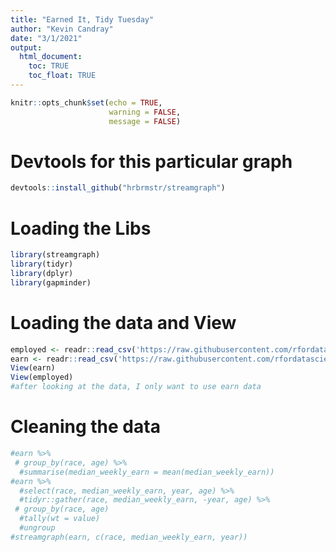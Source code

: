```yaml
---
title: "Earned It, Tidy Tuesday"
author: "Kevin Candray"
date: "3/1/2021"
output: 
  html_document:
    toc: TRUE
    toc_float: TRUE
---
```


```r
knitr::opts_chunk$set(echo = TRUE,
                      warning = FALSE,
                      message = FALSE)
```
# Devtools for this particular graph 
```r
devtools::install_github("hrbrmstr/streamgraph")

```

# Loading the Libs
```r
library(streamgraph)
library(tidyr)
library(dplyr)
library(gapminder)
```

# Loading the data and View
```r
employed <- readr::read_csv('https://raw.githubusercontent.com/rfordatascience/tidytuesday/master/data/2021/2021-02-23/employed.csv')
earn <- readr::read_csv('https://raw.githubusercontent.com/rfordatascience/tidytuesday/master/data/2021/2021-02-23/earn.csv')
View(earn)
View(employed)
#after looking at the data, I only want to use earn data 

```
# Cleaning the data
```r
#earn %>% 
 # group_by(race, age) %>% 
  #summarise(median_weekly_earn = mean(median_weekly_earn))
#earn %>% 
  #select(race, median_weekly_earn, year, age) %>% 
  #tidyr::gather(race, median_weekly_earn, -year, age) %>% 
 # group_by(race, age) 
  #tally(wt = value) 
  #ungroup
#streamgraph(earn, c(race, median_weekly_earn, year))
```

